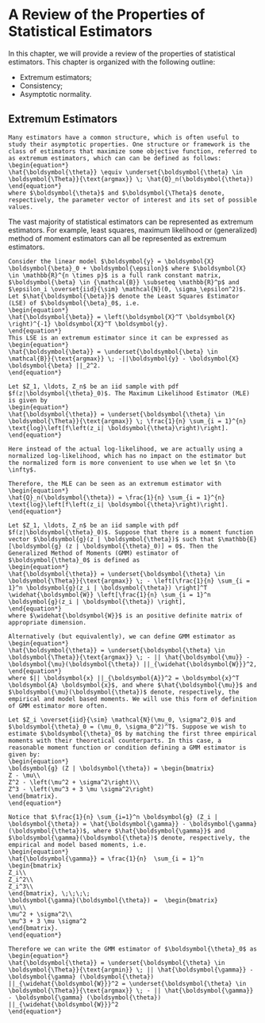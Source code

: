 # A Review of the Properties of Statistical Estimators

In this chapter, we will provide a review of the properties of statistical estimators. This chapter is organized with the following outline:

- Extremum estimators;
- Consistency;
- Asymptotic normality.

## Extremum Estimators
```definition
Many estimators have a common structure, which is often useful to study their asymptotic properties. One structure or framework is the class of estimators that maximize some objective function, referred to as extremum estimators, which can can be defined as follows:
\begin{equation*}
\hat{\boldsymbol{\theta}} \equiv \underset{\boldsymbol{\theta} \in \boldsymbol{\Theta}}{\text{argmax}} \; \hat{Q}_n(\boldsymbol{\theta})
\end{equation*}
where $\boldsymbol{\theta}$ and $\boldsymbol{\Theta}$ denote, respectively, the parameter vector of interest and its set of possible values.
```

The vast majority of statistical estimators can be represented as extremum estimators. For example, least squares, maximum likelihood or (generalized) method of moment estimators can all be represented as extremum estimators.

```example
Consider the linear model $\boldsymbol{y} = \boldsymbol{X} \boldsymbol{\beta}_0 + \boldsymbol{\epsilon}$ where $\boldsymbol{X} \in \mathbb{R}^{n \times p}$ is a full rank constant matrix, $\boldsymbol{\beta} \in {\mathcal{B}} \subseteq \mathbb{R}^p$ and $\epsilon_i \overset{iid}{\sim} \mathcal{N}(0, \sigma_\epsilon^2)$. Let $\hat{\boldsymbol{\beta}}$ denote the Least Squares Estimator (LSE) of $\boldsymbol{\beta}_0$, i.e.
\begin{equation*}
\hat{\boldsymbol{\beta}} = \left(\boldsymbol{X}^T \boldsymbol{X} \right)^{-1} \boldsymbol{X}^T \boldsymbol{y}. 
\end{equation*}
This LSE is an extremum estimator since it can be expressed as 
\begin{equation*}
\hat{\boldsymbol{\beta}} = \underset{\boldsymbol{\beta} \in \mathcal{B}}{\text{argmax}} \; -||\boldsymbol{y} - \boldsymbol{X} \boldsymbol{\beta} ||_2^2.
\end{equation*}
```

```example
Let $Z_1, \ldots, Z_n$ be an iid sample with pdf $f(z|\boldsymbol{\theta}_0)$. The Maximum Likelihood Estimator (MLE) is given by
\begin{equation*}
\hat{\boldsymbol{\theta}} = \underset{\boldsymbol{\theta} \in \boldsymbol{\Theta}}{\text{argmax}} \; \frac{1}{n} \sum_{i = 1}^{n} \text{log}\left[f\left(z_i| \boldsymbol{\theta}\right)\right].
\end{equation*}

Here instead of the actual log-likelihood, we are actually using a normalized log-likelihood, which has no impact on the estimator but the normalized form is more convenient to use when we let $n \to \infty$.

Therefore, the MLE can be seen as an extremum estimator with 
\begin{equation*}
\hat{Q}_n(\boldsymbol{\theta}) = \frac{1}{n} \sum_{i = 1}^{n} \text{log}\left[f\left(z_i| \boldsymbol{\theta}\right)\right].
\end{equation*}
```

```definition
Let $Z_1, \ldots, Z_n$ be an iid sample with pdf $f(z|\boldsymbol{\theta}_0)$. Suppose that there is a moment function vector $\boldsymbol{g}(z | \boldsymbol{\theta})$ such that $\mathbb{E}[\boldsymbol{g} (z | \boldsymbol{\theta}_0)] = 0$. Then the Generalized Method of Moments (GMM) estimator of $\boldsymbol{\theta}_0$ is defined as 
\begin{equation*}
\hat{\boldsymbol{\theta}} = \underset{\boldsymbol{\theta} \in \boldsymbol{\Theta}}{\text{argmax}} \; - \left[\frac{1}{n} \sum_{i = 1}^n \boldsymbol{g}(z_i | \boldsymbol{\theta}) \right]^T \widehat{\boldsymbol{W}} \left[\frac{1}{n} \sum_{i = 1}^n \boldsymbol{g}(z_i | \boldsymbol{\theta}) \right],
\end{equation*}
where $\widehat{\boldsymbol{W}}$ is an positive definite matrix of appropriate dimension.

Alternatively (but equivalently), we can define GMM estimator as 
\begin{equation*}
\hat{\boldsymbol{\theta}} = \underset{\boldsymbol{\theta} \in \boldsymbol{\Theta}}{\text{argmax}} \; - || \hat{\boldsymbol{\mu}} - \boldsymbol{\mu}(\boldsymbol{\theta}) ||_{\widehat{\boldsymbol{W}}}^2,
\end{equation*}
where $|| \boldsymbol{x} ||_{\boldsymbol{A}}^2 = \boldsymbol{x}^T \boldsymbol{A} \boldsymbol{x}$, and where $\hat{\boldsymbol{\mu}}$ and $\boldsymbol{\mu}(\boldsymbol{\theta})$ denote, respectively, the empirical and model based moments. We will use this form of definition of GMM estimator more often.
```

```example
Let $Z_i \overset{iid}{\sim} \mathcal{N}(\mu_0, \sigma^2_0)$ and $\boldsymbol{\theta}_0 = (\mu_0, \sigma_0^2)^T$. Suppose we wish to estimate $\boldsymbol{\theta}_0$ by matching the first three empirical moments with their theoretical counterparts. In this case, a reasonable moment function or condition defining a GMM estimator is given by:
\begin{equation*}
\boldsymbol{g} (Z | \boldsymbol{\theta}) = \begin{bmatrix}
Z - \mu\\
Z^2 - \left(\mu^2 + \sigma^2\right)\\
Z^3 - \left(\mu^3 + 3 \mu \sigma^2\right)
\end{bmatrix}.
\end{equation*}

Notice that $\frac{1}{n} \sum_{i=1}^n \boldsymbol{g} (Z_i | \boldsymbol{\theta}) = \hat{\boldsymbol{\gamma}} - \boldsymbol{\gamma}(\boldsymbol{\theta})$, where $\hat{\boldsymbol{\gamma}}$ and $\boldsymbol{\gamma}(\boldsymbol{\theta})$ denote, respectively, the empirical and model based moments, i.e.
\begin{equation*}
\hat{\boldsymbol{\gamma}} = \frac{1}{n}  \sum_{i = 1}^n 
\begin{bmatrix}
Z_i\\
Z_i^2\\
Z_i^3\\
\end{bmatrix}, \;\;\;\;
\boldsymbol{\gamma}(\boldsymbol{\theta}) = 	\begin{bmatrix}
\mu\\
\mu^2 + \sigma^2\\
\mu^3 + 3 \mu \sigma^2
\end{bmatrix}.
\end{equation*}

Therefore we can write the GMM estimator of $\boldsymbol{\theta}_0$ as
\begin{equation*}
\hat{\boldsymbol{\theta}} = \underset{\boldsymbol{\theta} \in \boldsymbol{\Theta}}{\text{argmin}} \; || \hat{\boldsymbol{\gamma}} - \boldsymbol{\gamma} (\boldsymbol{\theta}) ||_{\widehat{\boldsymbol{W}}}^2 = \underset{\boldsymbol{\theta} \in \boldsymbol{\Theta}}{\text{argmax}} \; - || \hat{\boldsymbol{\gamma}} - \boldsymbol{\gamma} (\boldsymbol{\theta}) ||_{\widehat{\boldsymbol{W}}}^2 
\end{equation*}
```









